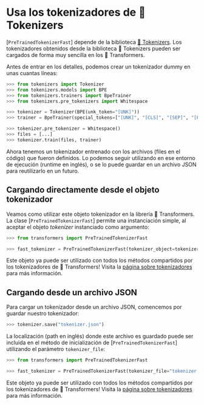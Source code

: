 <!--Copyright 2022 The HuggingFace Team. All rights reserved.

Licensed under the Apache License, Version 2.0 (the "License"); you may not use this file except in compliance with
the License. You may obtain a copy of the License at

http://www.apache.org/licenses/LICENSE-2.0

Unless required by applicable law or agreed to in writing, software distributed under the License is distributed on
an "AS IS" BASIS, WITHOUT WARRANTIES OR CONDITIONS OF ANY KIND, either express or implied. See the License for the
specific language governing permissions and limitations under the License.
-->

# Usa los tokenizadores de 🤗 Tokenizers

[`PreTrainedTokenizerFast`] depende de la biblioteca [🤗 Tokenizers](https://huggingface.co/docs/tokenizers). Los tokenizadores obtenidos desde la biblioteca 🤗 Tokenizers pueden ser 
cargados de forma muy sencilla en los 🤗 Transformers.

Antes de entrar en los detalles, podemos crear un tokenizador dummy en unas cuantas líneas:

```python
>>> from tokenizers import Tokenizer
>>> from tokenizers.models import BPE
>>> from tokenizers.trainers import BpeTrainer
>>> from tokenizers.pre_tokenizers import Whitespace

>>> tokenizer = Tokenizer(BPE(unk_token="[UNK]"))
>>> trainer = BpeTrainer(special_tokens=["[UNK]", "[CLS]", "[SEP]", "[PAD]", "[MASK]"])

>>> tokenizer.pre_tokenizer = Whitespace()
>>> files = [...]
>>> tokenizer.train(files, trainer)
```

Ahora tenemos un tokenizador entrenado con los archivos (files en el código) que fueron definidos. Lo podemos seguir utilizando en ese entorno de ejecución (runtime en inglés), o se lo puede guardar
en un archivo JSON para reutilizarlo en un futuro.

## Cargando directamente desde el objeto tokenizador 

Veamos como utilizar este objeto tokenizador en la librería 🤗 Transformers. La clase
[`PreTrainedTokenizerFast`] permite una instanciación simple, al aceptar el objeto
*tokenizer* instanciado como argumento:

```python
>>> from transformers import PreTrainedTokenizerFast

>>> fast_tokenizer = PreTrainedTokenizerFast(tokenizer_object=tokenizer)
```

Este objeto ya puede ser utilizado con todos los métodos compartidos por los tokenizadores de 🤗 Transformers! Visita la [página sobre tokenizadores
](main_classes/tokenizer) para más información.

## Cargando desde un archivo JSON

Para cargar un tokenizador desde un archivo JSON, comencemos por guardar nuestro tokenizador:

```python
>>> tokenizer.save("tokenizer.json")
```

La localización (path en inglés) donde este archivo es guardado puede ser incluida en el método de inicialización de [`PreTrainedTokenizerFast`]
utilizando el parámetro `tokenizer_file`:

```python
>>> from transformers import PreTrainedTokenizerFast

>>> fast_tokenizer = PreTrainedTokenizerFast(tokenizer_file="tokenizer.json")
```

Este objeto ya puede ser utilizado con todos los métodos compartidos por los tokenizadores de 🤗 Transformers! Visita la [página sobre tokenizadores
](main_classes/tokenizer) para más información.
